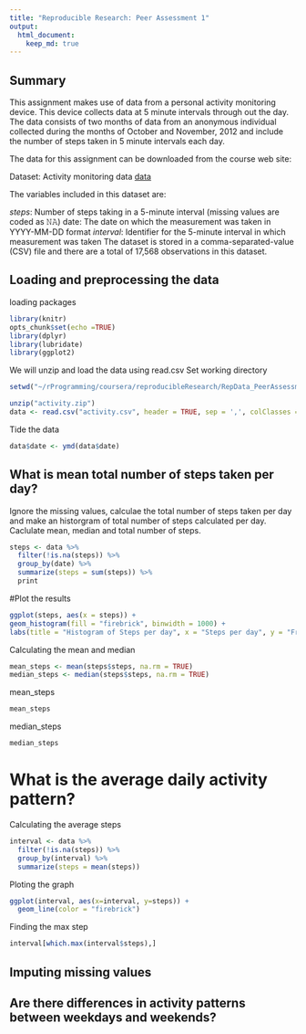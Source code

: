 ```yaml
---
title: "Reproducible Research: Peer Assessment 1"
output:
  html_document:
    keep_md: true
---
```


## Summary

This assignment makes use of data from a personal activity monitoring device. This device collects data at 5 minute intervals through out the day. The data consists of two months of data from an anonymous individual collected during the months of October and November, 2012 and include the number of steps taken in 5 minute intervals each day.

The data for this assignment can be downloaded from the course web site:

Dataset: Activity monitoring data
[data](https://d396qusza40orc.cloudfront.net/repdata%2Fdata%2Factivity.zip)

The variables included in this dataset are:

*steps*: Number of steps taking in a 5-minute interval (missing values are coded as 𝙽𝙰)
date: The date on which the measurement was taken in YYYY-MM-DD format
*interval*: Identifier for the 5-minute interval in which measurement was taken
The dataset is stored in a comma-separated-value (CSV) file and there are a total of 17,568 observations in this dataset.

## Loading and preprocessing the data

loading packages
```r
library(knitr)
opts_chunk$set(echo =TRUE)
library(dplyr)
library(lubridate)
library(ggplot2)
```

We will unzip and load the data using read.csv
Set working directory
```r
setwd("~/rProgramming/coursera/reproducibleResearch/RepData_PeerAssessment1") ##
```

```r
unzip("activity.zip")
data <- read.csv("activity.csv", header = TRUE, sep = ',', colClasses = c("numeric", "character","integer"))
```
Tide the data

```r
data$date <- ymd(data$date)
```

## What is mean total number of steps taken per day?

Ignore the missing values, calculae the total number of steps taken per day and make an historgram of total number of steps calculated per day. Caclulate mean, median and total number of steps.

```r
steps <- data %>%
  filter(!is.na(steps)) %>%
  group_by(date) %>%
  summarize(steps = sum(steps)) %>%
  print
```

#Plot the results
```r
ggplot(steps, aes(x = steps)) +
geom_histogram(fill = "firebrick", binwidth = 1000) +
labs(title = "Histogram of Steps per day", x = "Steps per day", y = "Frequency")
```

Calculating the mean and median

```r
mean_steps <- mean(steps$steps, na.rm = TRUE)
median_steps <- median(steps$steps, na.rm = TRUE)
```

mean_steps
```r
mean_steps
```
median_steps
```r
median_steps
```

#  What is the average daily activity pattern?

Calculating the average steps
```r
interval <- data %>%
  filter(!is.na(steps)) %>%
  group_by(interval) %>%
  summarize(steps = mean(steps))
```

Ploting the graph
```r
ggplot(interval, aes(x=interval, y=steps)) +
  geom_line(color = "firebrick")
```

Finding the max step
```r
interval[which.max(interval$steps),]
```

## Imputing missing values



## Are there differences in activity patterns between weekdays and weekends?
